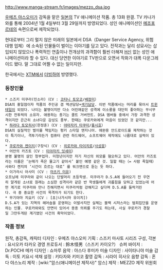 http://www.manga-stream.fr/images/mezzo_dsa.jpg

{{{#!html
<embed src="http://www.youtube.com/v/1SP3bi6gSS8?version=3&amp;hl=ko_KR" type="application/x-shockwave-flash" width="600" height="340" allowscriptaccess="always" allowfullscreen="true"></embed>
}}}

[[우메츠 야스오미]]가 감독을 맡은 [[일본]]의 TV 애니메이션 작품. 총 13화 완결. TV 카나가와를 통해 2004년 1월 4일부터 3월 29일까지 방영되었다. 성인 애니메이션인 [[메조포르테]]의 속편으로써 제작되었다.

현대로부터 그리 멀지 않은 미래의 일본에서 DSA（Danger Service Agency, 위험 대행 업체）에 소속된 인물들이 벌이는 이야기를 담고 있다. 전작과는 달리 성묘사는 삽입되지 않았으나 폭력적인 연출이나 전개상의 과격함이 훨씬 더해져 [[H신]] 없는 성인 애니메이션이라 할 수 있다. 대신 당연한 이야기로 TV판으로 오면서 작화가 대폭 다운그레이드 됐다. 말 그대로 어쩔 수 없는 일이지만.

한국에서는 [[XTM]]에서 [[더빙]]하여 방영했다.

=== 등장인물 ===
 * 스즈키 미쿠라(민소라)（CV : [[코타니 토모코]]/[[배정미]]）
 DSA의 홍일점이자 작품의 주인공 겸 액션담당+[[색기담당]]. 이번 작품에서는 머리를 묶어서 [[트윈테일]]이 되었다. 나이는 불명이지만 다소 어린애같은 성격에 이소룡을 대단히 좋아하는 무시무시한 전투력의 소유자. 애용하는 총기는 콜트 거버먼트. DSA 멤버들 중에서 가장 과격한 성격이지만 은근히 소녀다운 감성도 풍부. 한때는 쿠로카와에게 마음이 있었던 것 같지만...
 * [[하라다 토모히사]](한정훈)（CV : [[야마자키 타쿠미]]/[[홍시호]]）
 DSA의 실질적인 벌이를 책임지는 펑키 스타일 엔지니어. 애완용 안드로이드를 제작하는 것이 특기이나, 격투기라든가 컴퓨터 관련 하드웨어, 소프트웨어 제작에도 나름대로 실력이 있다.
 * [[쿠로카와 켄이치]](구장식)（CV : [[히로카와 타이치로]]/[[사성웅]]）
 * 어안의 카즈토（CV : [[미야자키 잇세이]]）
 본명 불명의 살인 청부업자. 미청년이지만 자기 자신의 외모를 혐오하고 있다. 어안의 카즈토라는 이름은 ‘눈매가 죽은 물고기 같아서’ 붙인 예명 같은 것. 일할 때는（= 사람 죽일때）사와다 켄지의 ‘시간이 흐르는 대로’ 를 워크맨으로 듣는 듯 하다.
 * 이가라시 아사미 (CV : [[마츠키 미유]])
 오프닝에 미쿠라와 같이 나오는 단발머리 초등학생. 미쿠라가 D.S.A에 들어오기 전 우연히 알게된 소녀로 원래는 소심한 성격이라 같은 반 학생들에게 괴롭힘을 당하고 있었는데 어떤 계기로 미쿠라와 만나 친해지면서 미쿠라처럼 강해지고 싶다며 D.S.A를 들락거린다. 극 중 중요한 사건의 목격자가 되기도 한다.
 * 무기야마 치요키 (CV : [쵸|나가시마 유이치])
 D.S.A가 있는 지역의 헤어숍을 운영하는 이발사지만 실체는 블랙 시저스라는 범죄집단을 운영하는 인물. 쿠로카와와도 안면이 있어서 종종 의뢰를 주기도 하는데, 사실 쿠로카가 경찰일 그만두게된 계기였던 사건의 흑막이었다. 

=== 작품 정보 ===
원작, 총감독, 캐릭터 디자인 : 우메츠 야스오미
기획 : 스즈키 마사토
시리즈 구성, 각본 : 요시오카 타카오
경영 프로듀서 : 鈴木怪男（스즈키 카이오?）
슈퍼 바이저 : Dr.POCHI
메카 디자인 : 쇼마루
음악 : 야스다 후미카
미술 디자인 : 사이타니야
미술 감독 : 이토 키요시
색채 설정 : 키타자와 키미코
촬영 감독 : 시라이 히사오
음향 감독 : 혼다 야스노리
제작 : [wiki:"암스(애니메이션 제작사)" 암스]
제작 : MEZZO 제작 위원회

